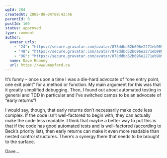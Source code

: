```yaml
---
wpId: 284
createdAt: 2008-08-04T09:43:46
parentId: 0
postId: 169
status: approved
type: comment
author:
  avatar_urls:
    - "24": "https://secure.gravatar.com/avatar/878ddbd52b696e2271eb98961bfb4123?s=24&d=mm&r=g"
    - "48": "https://secure.gravatar.com/avatar/878ddbd52b696e2271eb98961bfb4123?s=48&d=mm&r=g"
    - "96": "https://secure.gravatar.com/avatar/878ddbd52b696e2271eb98961bfb4123?s=96&d=mm&r=g"
  name: Dave Rooney
  url: https://www.mayford.ca
---
```


It’s funny – once upon a time I was a die-hard advocate of “one entry point, one exit point” for a method or function. My main argument for this was that it greatly simplified debugging. Then, I found out about automated testing in general and TDD in particular and I’ve switched camps to be an advocate of “early returns”!

I would say, though, that early returns don’t necessarily make code less complex. If the code isn’t well-factored to begin with, they can actually make the code less readable. I think that maybe a better way to put this is that if the code has good automated tests and is well-factored (according to Beck’s priority list), then early returns can make it even more readable than nested control structures. There’s a synergy there that needs to be brought to the surface.

Dave…